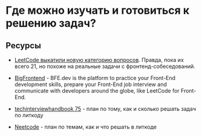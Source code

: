 # Где можно изучать и готовиться к решению задач?

## Ресурсы

- [LeetCode выкатили новую категорию вопросов](https://leetcode.com/problemset/javascript/). Правда, пока их всего 21, но похоже на реальные задачи с фронтенд-собеседований.

- [BigFrontend](https://bigfrontend.dev/) - BFE.dev is the platform to practice your Front-End development skills, prepare your Front-End job interview and  communicate with developers around the globe, like LeetCode for Front-End.

- [techinterviewhandbook 75](https://www.techinterviewhandbook.org/grind75) - план по тому, как и сколько решать задач по литкоду

- [Neetcode](https://neetcode.io/) - план по темам, как и что решать в литкоде